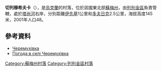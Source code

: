 {{coord|50|28|39|N|34|35|56|E|scale:100000_region:UA|display=title}}

'''切列穆希夫卡'''（{{lang-uk|Черемухівка}}），是[[烏克蘭|烏克蘭]]的村落，位於該國東北部[[蘇梅州|蘇梅州]]，由[[列別金區|列別金區]]負責管轄，處於[[塔尚河|塔尚河]]右岸，分別距離[[伊先基|伊先基]]1公里和[[多夫日克_(阿赫特爾卡區)|多夫日克]]2.5公里，海拔高度145米，2001年人口48。

==參考資料==
*[http://w1.c1.rada.gov.ua/pls/z7502/A005?rdat1=02.02.2010&rf7571=29354 Черемухівка]{{dead link|date=2017年11月 |bot=InternetArchiveBot |fix-attempted=yes }}
* [http://weather.in.ua/ua/symskaja/28228 Погода в селі Черемухівка] {{Wayback|url=http://weather.in.ua/ua/symskaja/28228 |date=20111219212750 }}

{{DEFAULTSORT:Черемухівка}}
[[Category:蘇梅州村落|Category:蘇梅州村落]]
[[Category:列別金區村落|Category:列別金區村落]]


{{Sumy-geo-stub}}